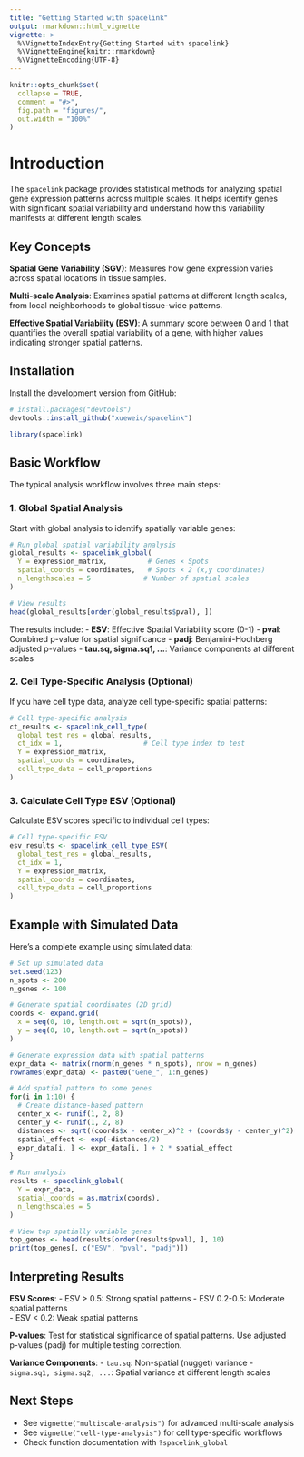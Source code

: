```yaml
---
title: "Getting Started with spacelink"
output: rmarkdown::html_vignette
vignette: >
  %\VignetteIndexEntry{Getting Started with spacelink}
  %\VignetteEngine{knitr::rmarkdown}
  %\VignetteEncoding{UTF-8}
---
```


```r
knitr::opts_chunk$set(
  collapse = TRUE,
  comment = "#>",
  fig.path = "figures/",
  out.width = "100%"
)
```

# Introduction

The `spacelink` package provides statistical methods for analyzing spatial gene expression patterns across multiple scales. It helps identify genes with significant spatial variability and understand how this variability manifests at different length scales.

## Key Concepts

**Spatial Gene Variability (SGV)**: Measures how gene expression varies across spatial locations in tissue samples.

**Multi-scale Analysis**: Examines spatial patterns at different length scales, from local neighborhoods to global tissue-wide patterns.

**Effective Spatial Variability (ESV)**: A summary score between 0 and 1 that quantifies the overall spatial variability of a gene, with higher values indicating stronger spatial patterns.

## Installation

Install the development version from GitHub:

```r
# install.packages("devtools")
devtools::install_github("xueweic/spacelink")
```

```r
library(spacelink)
```

## Basic Workflow

The typical analysis workflow involves three main steps:

### 1. Global Spatial Analysis

Start with global analysis to identify spatially variable genes:

```r
# Run global spatial variability analysis
global_results <- spacelink_global(
  Y = expression_matrix,          # Genes × Spots
  spatial_coords = coordinates,   # Spots × 2 (x,y coordinates)
  n_lengthscales = 5             # Number of spatial scales
)

# View results
head(global_results[order(global_results$pval), ])
```

The results include:
- **ESV**: Effective Spatial Variability score (0-1)
- **pval**: Combined p-value for spatial significance
- **padj**: Benjamini-Hochberg adjusted p-values
- **tau.sq, sigma.sq1, ...**: Variance components at different scales

### 2. Cell Type-Specific Analysis (Optional)

If you have cell type data, analyze cell type-specific spatial patterns:

```r
# Cell type-specific analysis
ct_results <- spacelink_cell_type(
  global_test_res = global_results,
  ct_idx = 1,                    # Cell type index to test
  Y = expression_matrix,
  spatial_coords = coordinates,
  cell_type_data = cell_proportions
)
```

### 3. Calculate Cell Type ESV (Optional)

Calculate ESV scores specific to individual cell types:

```r
# Cell type-specific ESV
esv_results <- spacelink_cell_type_ESV(
  global_test_res = global_results,
  ct_idx = 1,
  Y = expression_matrix,
  spatial_coords = coordinates,
  cell_type_data = cell_proportions
)
```

## Example with Simulated Data

Here's a complete example using simulated data:

```r
# Set up simulated data
set.seed(123)
n_spots <- 200
n_genes <- 100

# Generate spatial coordinates (2D grid)
coords <- expand.grid(
  x = seq(0, 10, length.out = sqrt(n_spots)),
  y = seq(0, 10, length.out = sqrt(n_spots))
)

# Generate expression data with spatial patterns
expr_data <- matrix(rnorm(n_genes * n_spots), nrow = n_genes)
rownames(expr_data) <- paste0("Gene_", 1:n_genes)

# Add spatial pattern to some genes
for(i in 1:10) {
  # Create distance-based pattern
  center_x <- runif(1, 2, 8)
  center_y <- runif(1, 2, 8)
  distances <- sqrt((coords$x - center_x)^2 + (coords$y - center_y)^2)
  spatial_effect <- exp(-distances/2)
  expr_data[i, ] <- expr_data[i, ] + 2 * spatial_effect
}

# Run analysis
results <- spacelink_global(
  Y = expr_data,
  spatial_coords = as.matrix(coords),
  n_lengthscales = 5
)

# View top spatially variable genes
top_genes <- head(results[order(results$pval), ], 10)
print(top_genes[, c("ESV", "pval", "padj")])
```

## Interpreting Results

**ESV Scores**:
- ESV > 0.5: Strong spatial patterns
- ESV 0.2-0.5: Moderate spatial patterns  
- ESV < 0.2: Weak spatial patterns

**P-values**: Test for statistical significance of spatial patterns. Use adjusted p-values (padj) for multiple testing correction.

**Variance Components**: 
- `tau.sq`: Non-spatial (nugget) variance
- `sigma.sq1, sigma.sq2, ...`: Spatial variance at different length scales

## Next Steps

- See `vignette("multiscale-analysis")` for advanced multi-scale analysis
- See `vignette("cell-type-analysis")` for cell type-specific workflows
- Check function documentation with `?spacelink_global`
